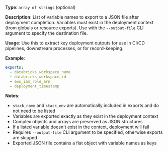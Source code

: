 **Type**: `array of strings` (optional)

**Description**: List of variable names to export to a JSON file after deployment completion. Variables must exist in the deployment context (from globals or resource exports). Use with the `--output-file` CLI argument to specify the destination file.

**Usage**: Use this to extract key deployment outputs for use in CI/CD pipelines, downstream processes, or for record-keeping.

**Example**:

```yaml
exports:
  - databricks_workspace_name
  - databricks_workspace_id  
  - aws_iam_role_arn
  - deployment_timestamp
```

**Notes**:
- `stack_name` and `stack_env` are automatically included in exports and do not need to be listed
- Variables are exported exactly as they exist in the deployment context
- Complex objects and arrays are preserved as JSON structures  
- If a listed variable doesn't exist in the context, deployment will fail
- Requires `--output-file` CLI argument to be specified, otherwise exports are skipped
- Exported JSON file contains a flat object with variable names as keys